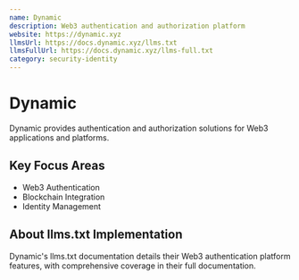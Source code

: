 ```yaml
---
name: Dynamic
description: Web3 authentication and authorization platform
website: https://dynamic.xyz
llmsUrl: https://docs.dynamic.xyz/llms.txt
llmsFullUrl: https://docs.dynamic.xyz/llms-full.txt
category: security-identity
---
```


# Dynamic

Dynamic provides authentication and authorization solutions for Web3 applications and platforms.

## Key Focus Areas

- Web3 Authentication
- Blockchain Integration
- Identity Management

## About llms.txt Implementation

Dynamic's llms.txt documentation details their Web3 authentication platform features, with comprehensive coverage in their full documentation.
